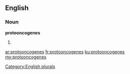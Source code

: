 ==English==

===Noun===
'''protooncogenes'''

# {{plural of|protooncogene}}

[[Category:English plurals]]

[[ar:protooncogenes]]
[[fr:protooncogenes]]
[[ku:protooncogenes]]
[[my:protooncogenes]]